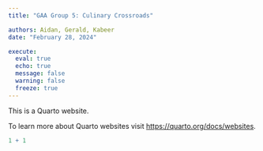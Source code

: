 ```yaml
---
title: "GAA Group 5: Culinary Crossroads"

authors: Aidan, Gerald, Kabeer
date: "February 28, 2024"

execute: 
  eval: true
  echo: true
  message: false
  warning: false
  freeze: true
---
```


This is a Quarto website.

To learn more about Quarto websites visit <https://quarto.org/docs/websites>.

```r
1 + 1
```
